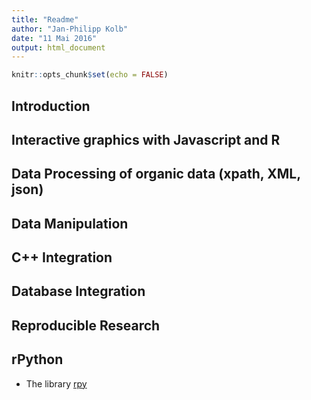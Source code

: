 ```yaml
---
title: "Readme"
author: "Jan-Philipp Kolb"
date: "11 Mai 2016"
output: html_document
---
```


```r
knitr::opts_chunk$set(echo = FALSE)
```


## Introduction



## Interactive graphics with Javascript and R

## Data Processing of organic data (xpath, XML, json)

## Data Manipulation

## C++ Integration 

## Database Integration

## Reproducible Research 

## rPython

- The library [rpy](http://www2.warwick.ac.uk/fac/sci/moac/people/students/peter_cock/r/rpy/)



